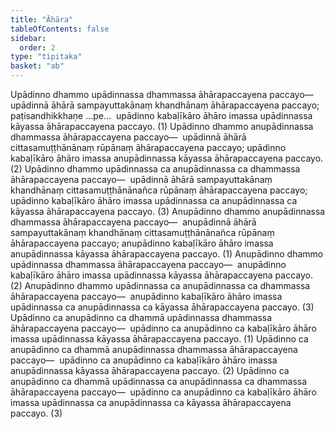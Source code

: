 ```yaml
---
title: "Āhāra"
tableOfContents: false
sidebar:
  order: 2
type: "tipitaka"
basket: "ab"
---
```



<DynamicBreadcrumb />

<Division number="459">

<Paragraph number="3482">
Upādinno dhammo upādinnassa dhammassa āhārapaccayena paccayo—  upādinnā āhārā sampayuttakānaṃ khandhānaṃ āhārapaccayena paccayo; paṭisandhikkhaṇe …pe…  upādinno kabaḷīkāro āhāro imassa upādinnassa kāyassa āhārapaccayena paccayo. (1)
</Paragraph>

<Paragraph number="3483">
Upādinno dhammo anupādinnassa dhammassa āhārapaccayena paccayo—  upādinnā āhārā cittasamuṭṭhānānaṃ rūpānaṃ āhārapaccayena paccayo; upādinno kabaḷīkāro āhāro imassa anupādinnassa kāyassa āhārapaccayena paccayo. (2)
</Paragraph>

<Paragraph number="3484">
Upādinno dhammo upādinnassa ca anupādinnassa ca dhammassa āhārapaccayena paccayo—  upādinnā āhārā sampayuttakānaṃ khandhānaṃ cittasamuṭṭhānānañca rūpānaṃ āhārapaccayena paccayo; upādinno kabaḷīkāro āhāro imassa upādinnassa ca anupādinnassa ca kāyassa āhārapaccayena paccayo. (3)
</Paragraph>

</Division>
<Division number="460">

<Paragraph number="3485">
Anupādinno dhammo anupādinnassa dhammassa āhārapaccayena paccayo—  anupādinnā āhārā sampayuttakānaṃ khandhānaṃ cittasamuṭṭhānānañca rūpānaṃ āhārapaccayena paccayo; anupādinno kabaḷīkāro āhāro imassa anupādinnassa kāyassa āhārapaccayena paccayo. (1)
</Paragraph>

<Paragraph number="3486">
Anupādinno dhammo upādinnassa dhammassa āhārapaccayena paccayo—  anupādinno kabaḷīkāro āhāro imassa upādinnassa kāyassa āhārapaccayena paccayo. (2)
</Paragraph>

<Paragraph number="3487">
Anupādinno dhammo upādinnassa ca anupādinnassa ca dhammassa āhārapaccayena paccayo—  anupādinno kabaḷīkāro āhāro imassa upādinnassa ca anupādinnassa ca kāyassa āhārapaccayena paccayo. (3)
</Paragraph>

<Paragraph number="3488">
Upādinno ca anupādinno ca dhammā upādinnassa dhammassa āhārapaccayena paccayo—  upādinno ca anupādinno ca kabaḷīkāro āhāro imassa upādinnassa kāyassa āhārapaccayena paccayo. (1)
</Paragraph>

<Paragraph number="3489">
Upādinno ca anupādinno ca dhammā anupādinnassa dhammassa āhārapaccayena paccayo—  upādinno ca anupādinno ca kabaḷīkāro āhāro imassa anupādinnassa kāyassa āhārapaccayena paccayo. (2)
</Paragraph>

<Paragraph number="3490">
Upādinno ca anupādinno ca dhammā upādinnassa ca anupādinnassa ca dhammassa āhārapaccayena paccayo—  upādinno ca anupādinno ca kabaḷīkāro āhāro imassa upādinnassa ca anupādinnassa ca kāyassa āhārapaccayena paccayo. (3)
</Paragraph>
</Division>